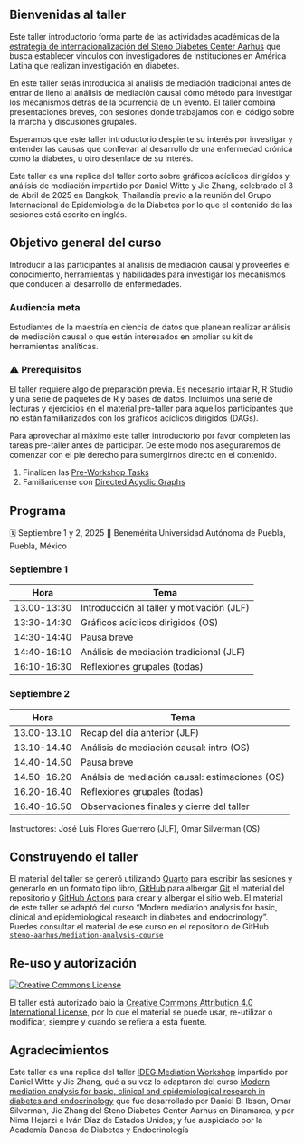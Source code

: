 ## Bienvenidas al taller {.unnumbered}

Este taller introductorio forma parte de las actividades académicas de
la [estrategia de internacionalización del Steno Diabetes Center
Aarhus](https://steno-aarhus.github.io/internationalization/) que busca
establecer vínculos con investigadores de instituciones en América
Latina que realizan investigación en diabetes.

En este taller serás introducida al análisis de mediación tradicional
antes de entrar de lleno al análisis de mediación causal cómo método
para investigar los mecanismos detrás de la ocurrencia de un evento. El
taller combina presentaciones breves, con sesiones donde trabajamos con
el código sobre la marcha y discusiones grupales.

Esperamos que este taller introductorio despierte su interés por
investigar y entender las causas que conllevan al desarrollo de una
enfermedad crónica como la diabetes, u otro desenlace de su interés.

::: callout-note
Este taller es una replica del taller corto sobre gráficos acíclicos
dirigídos y análisis de mediación impartido por Daniel Witte y Jie
Zhang, celebrado el 3 de Abril de 2025 en Bangkok, Thailandia previo a
la reunión del Grupo Internacional de Epidemiología de la Diabetes por
lo que el contenido de las sesiones está escrito en inglés.
:::

## Objetivo general del curso

Introducir a las participantes al análisis de mediación causal y
proveerles el conocimiento, herramientas y habilidades para investigar
los mecanismos que conducen al desarrollo de enfermedades.

### Audiencia meta

Estudiantes de la maestría en ciencia de datos que planean realizar
análisis de mediación causal o que están interesados en ampliar su kit
de herramientas analíticas.

### ⚠️ Prerequisitos

El taller requiere algo de preparación previa. Es necesario intalar R, R
Studio y una serie de paquetes de R y bases de datos. Incluímos una
serie de lecturas y ejercicios en el material pre-taller para aquellos
participantes que no están familiarizados con los gráficos acíclicos
dirigidos (DAGs).

Para aprovechar al máximo este taller introductorio por favor completen
las tareas pre-taller antes de participar. De este modo nos aseguraremos
de comenzar con el pie derecho para sumergirnos directo en el contenido.

1.  Finalicen las [Pre-Workshop Tasks](/preamble/precourse.qmd)
2.  Familiaricense con [Directed Acyclic
    Graphs](/preamble/Introduction-to-DAGs.qmd)

## Programa

🗓 Septiembre 1 y 2, 2025 🏨 Benemérita Universidad Autónoma de Puebla,
Puebla, México

::: panel-tabset
### Septiembre 1

| Hora        | Tema                                      |
|-------------|-------------------------------------------|
| 13.00-13:30 | Introducción al taller y motivación (JLF) |
| 13:30-14:30 | Gráficos acíclicos dirigidos (OS)         |
| 14:30-14:40 | Pausa breve                               |
| 14:40-16:10 | Análisis de mediación tradicional (JLF)   |
| 16:10-16:30 | Reflexiones grupales (todas)              |

### Septiembre 2

| Hora        | Tema                                           |
|-------------|------------------------------------------------|
| 13.00-13.10 | Recap del día anterior (JLF)                   |
| 13.10-14.40 | Análisis de mediación causal: intro (OS)       |
| 14.40-14.50 | Pausa breve                                    |
| 14.50-16.20 | Análsis de mediación causal: estimaciones (OS) |
| 16.20-16.40 | Reflexiones grupales (todas)                   |
| 16.40-16.50 | Observaciones finales y cierre del taller      |

Instructores: José Luis Flores Guerrero (JLF), Omar Silverman (OS)
:::

## Construyendo el taller

El material del taller se generó utilizando
[Quarto](https://quarto.org/) para escribir las sesiones y generarlo en
un formato tipo libro, [GitHub](https://github.com/) para albergar
[Git](https://git-scm.com/) el material del repositorio y [GitHub
Actions](https://github.com/features/actions) para crear y albergar el
sitio web. El material de este taller se adaptó del curso "Modern
mediation analysis for basic, clinical and epidemiological research in
diabetes and endocrinology". Puedes consultar el material de ese curso
en el repositorio de GitHub
[`steno-aarhus/mediation-analysis-course`](https://github.com/steno-aarhus/IDEG-mediation-course)

## Re-uso y autorización {#licensing}

<a rel="license" href="http://creativecommons.org/licenses/by/4.0/"><img src="https://i.creativecommons.org/l/by/4.0/80x15.png" alt="Creative Commons License" style="border-width:0"/></a>

El taller está autorizado bajo la [Creative Commons Attribution 4.0
International License](https://creativecommons.org/licenses/by/4.0/),
por lo que el material se puede usar, re-utilizar o modificar, siempre y
cuando se refiera a esta fuente.

## Agradecimientos

Este taller es una réplica del taller [IDEG Mediation
Workshop](https://steno-aarhus.github.io/IDEG-mediation-course/)
impartido por Daniel Witte y Jie Zhang, qué a su vez lo adaptaron del
curso [Modern mediation analysis for basic, clinical and epidemiological
research in diabetes and
endocrinology](https://github.com/steno-aarhus/mediation-analysis-course)
que fue desarrollado por Daniel B. Ibsen, Omar Silverman, Jie Zhang del
Steno Diabetes Center Aarhus en Dinamarca, y por Nima Hejarzi e Iván
Díaz de Estados Unidos; y fue auspiciado por la Academia Danesa de
Diabetes y Endocrinología
